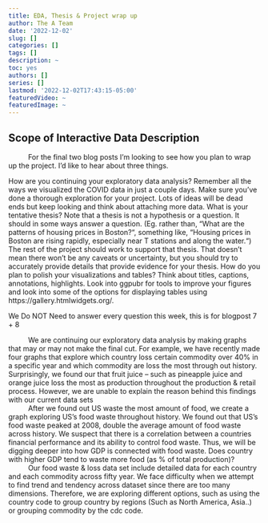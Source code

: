 ```yaml
---
title: EDA, Thesis & Project wrap up
author: The A Team
date: '2022-12-02'
slug: []
categories: []
tags: []
description: ~
toc: yes
authors: []
series: []
lastmod: '2022-12-02T17:43:15-05:00'
featuredVideo: ~
featuredImage: ~
---
```


## Scope of Interactive Data Description 


|           For the final two blog posts I’m looking to see how you plan to wrap up the project. I’d like to hear about three things.
How are you continuing your exploratory data analysis? Remember all the ways we visualized the COVID data in just a couple days. Make sure you’ve done a thorough exploration for your project. Lots of ideas will be dead ends but keep looking and think about attaching more data.
What is your tentative thesis? Note that a thesis is not a hypothesis or a question. It should in some ways answer a question. (Eg. rather than, “What are the patterns of housing prices in Boston?“, something like, “Housing prices in Boston are rising rapidly, especially near T stations and along the water.“) The rest of the project should work to support that thesis. That doesn’t mean there won’t be any caveats or uncertainty, but you should try to accurately  provide details that provide evidence for your thesis.
How do you plan to polish your visualizations and tables? Think about titles, captions, annotations, highlights. Look into ggpubr for tools to improve your figures and look into some of the options for displaying tables using https://gallery.htmlwidgets.org/.

We Do NOT Need to answer every question this week, this is for blogpost 7 + 8

|           We are continuing our exploratory data analysis by making graphs that may or may not make the final cut. For example, we have recently made four graphs that explore which country loss certain commodity over 40% in a specific year and which commodity are loss the most through out history. Surprisingly, we found our that fruit juice – such as pineapple juice and orange juice loss the most as production throughout the production & retail process. However, we are unable to explain the reason behind this findings with our current data sets

|           After we found out US waste the most amount of food, we create a graph exploring US’s food waste throughout history. We found out that US’s food waste peaked at 2008, double the average amount of food waste across history. We suspect that there is a correlation between a countries financial performance and its ability to control food waste. Thus, we will be digging deeper into how GDP is connected with food waste. Does country with higher GDP tend to waste more food (as % of total production)? 

|           Our food waste & loss data set include detailed data for each country and each commodity across fifty year. We face difficulty when we attempt to find trend and tendency across dataset since there are too many dimensions. Therefore, we are exploring different options, such as using the country code to group country by regions (Such as North America, Asia..) or grouping commodity by the cdc code. 
